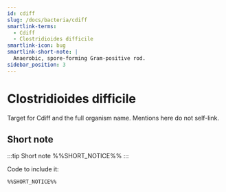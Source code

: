 ```yaml
---
id: cdiff
slug: /docs/bacteria/cdiff
smartlink-terms:
  - Cdiff
  - Clostridioides difficile
smartlink-icon: bug
smartlink-short-note: |
  Anaerobic, spore-forming Gram-positive rod.
sidebar_position: 3
---
```


# Clostridioides difficile

Target for Cdiff and the full organism name. Mentions here do not self-link.

## Short note

:::tip Short note
%%SHORT_NOTICE%%
:::

Code to include it:

```md
%%SHORT_NOTICE%%
```
